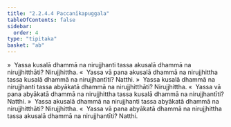 ```yaml
---
title: "2.2.4.4 Paccanīkapuggala"
tableOfContents: false
sidebar:
  order: 4
type: "tipitaka"
basket: "ab"
---
```



<DynamicBreadcrumb />

<Division number="138">

<Paragraph number="598">
»  Yassa kusalā dhammā na nirujjhanti tassa akusalā dhammā na nirujjhitthāti? Nirujjhittha.
</Paragraph>

<Paragraph number="599">
«  Yassa vā pana akusalā dhammā na nirujjhittha tassa kusalā dhammā na nirujjhantīti? Natthi.
</Paragraph>

<Paragraph number="600">
»  Yassa kusalā dhammā na nirujjhanti tassa abyākatā dhammā na nirujjhitthāti? Nirujjhittha.
</Paragraph>

<Paragraph number="601">
«  Yassa vā pana abyākatā dhammā na nirujjhittha tassa kusalā dhammā na nirujjhantīti? Natthi.
</Paragraph>

</Division>
<Division number="139">

<Paragraph number="602">
»  Yassa akusalā dhammā na nirujjhanti tassa abyākatā dhammā na nirujjhitthāti? Nirujjhittha.
</Paragraph>

<Paragraph number="603">
«  Yassa vā pana abyākatā dhammā na nirujjhittha tassa akusalā dhammā na nirujjhantīti? Natthi.
</Paragraph>
</Division>